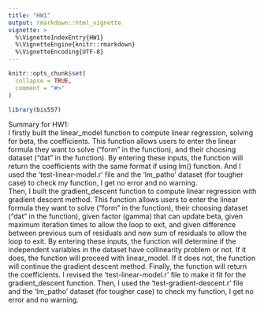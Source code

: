 ```yaml
---
title: "HW1"
output: rmarkdown::html_vignette
vignette: >
  %\VignetteIndexEntry{HW1}
  %\VignetteEngine{knitr::rmarkdown}
  %\VignetteEncoding{UTF-8}
---
```


```r
knitr::opts_chunk$set(
  collapse = TRUE,
  comment = "#>"
)
```

```r
library(bis557)
```

Summary for HW1:\
I firstly built the linear_model function to compute linear regression, solving for beta, the coefficients. This function allows users to enter the linear formula they want to solve ("form" in the function), and their choosing dataset ("dat" in the function). By entering these inputs, the function will return the coefficients with the same format if using lm() function. And I used the 'test-linear-model.r' file and the 'lm_patho' dataset (for tougher case) to check my function, I get no error and no warning.\
Then, I built the gradient_descent function to compute linear regression with gradient descent method. This function allows users to enter the linear formula they want to solve ("form" in the function), their choosing dataset ("dat" in the function), given factor (gamma) that can update beta, given maximum iteration times to allow the loop to exit, and given difference between previous sum of residuals and new sum of residuals to allow the loop to exit. By entering these inputs, the function will determine if the independent variables in the dataset have collinearity problem or not. If it does, the function will proceed with linear_model. If it does not, the function will continue the gradient descent method. Finally, the function will return the coefficients. I revised the 'test-linear-model.r' file to make it fit for the gradient_descent function. Then, I used the 'test-gradient-descent.r' file and the 'lm_patho' dataset (for tougher case) to check my function, I get no error and no warning.\








